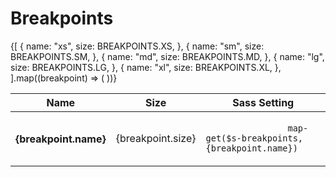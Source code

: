 
<Meta title="Settings/Breakpoints" />

# Breakpoints

<Canvas>
  <Story name="default">
    <Table>
      <thead>
        <tr>
          <th>Name</th>
          <th>Size</th>
          <th>Sass Setting</th>
        </tr>
      </thead>
      <tbody>
        {[
          {
            name: "xs",
            size: BREAKPOINTS.XS,
          },
          {
            name: "sm",
            size: BREAKPOINTS.SM,
          },
          {
            name: "md",
            size: BREAKPOINTS.MD,
          },
          {
            name: "lg",
            size: BREAKPOINTS.LG,
          },
          {
            name: "xl",
            size: BREAKPOINTS.XL,
          },
        ].map((breakpoint) => (
          <tr key={breakpoint.size}>
            <th>{breakpoint.name}</th>
            <td>{breakpoint.size}</td>
            <td>
              <code className="u-select--all">
                map-get($s-breakpoints, {breakpoint.name})
              </code>
            </td>
          </tr>
        ))}
      </tbody>
    </Table>
  </Story>
</Canvas>
